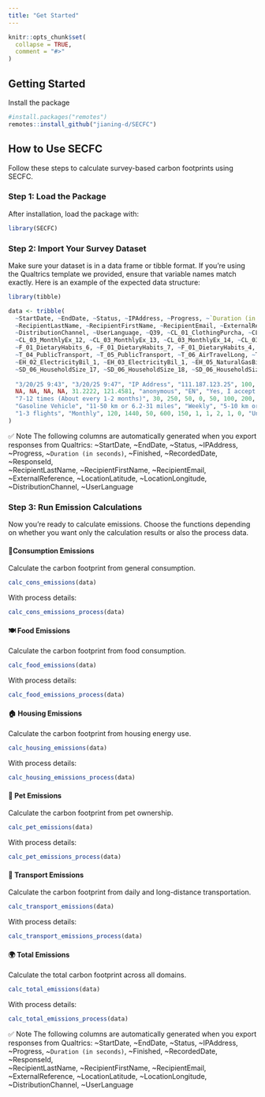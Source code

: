 ```yaml
---
title: "Get Started"
---
```


```r
knitr::opts_chunk$set(
  collapse = TRUE,
  comment = "#>"
)
```


## Getting Started

Install the package

```r
#install.packages("remotes")
remotes::install_github("jianing-d/SECFC")
```

## How to Use SECFC

Follow these steps to calculate survey-based carbon footprints using SECFC.

### Step 1: Load the Package
After installation, load the package with:
```r
library(SECFC)
```

### Step 2: Import Your Survey Dataset
Make sure your dataset is in a data frame or tibble format. If you're using the Qualtrics template we provided, ensure that variable names match exactly.
Here is an example of the expected data structure:
```r
library(tibble)

data <- tribble(
  ~StartDate, ~EndDate, ~Status, ~IPAddress, ~Progress, ~`Duration (in seconds)`, ~Finished, ~RecordedDate, ~ResponseId,
  ~RecipientLastName, ~RecipientFirstName, ~RecipientEmail, ~ExternalReference, ~LocationLatitude, ~LocationLongitude,
  ~DistributionChannel, ~UserLanguage, ~Q39, ~CL_01_ClothingPurcha, ~CL_03_MonthlyEx_9, ~CL_03_MonthlyEx_10, ~CL_03_MonthlyEx_11,
  ~CL_03_MonthlyEx_12, ~CL_03_MonthlyEx_13, ~CL_03_MonthlyEx_14, ~CL_03_MonthlyEx_15, ~F_01_DietaryHabits_5,
  ~F_01_DietaryHabits_6, ~F_01_DietaryHabits_7, ~F_01_DietaryHabits_4, ~T_01_CarUsage, ~T_02_CarType, ~T_03_CarDistance,
  ~T_04_PublicTransport, ~T_05_PublicTransport, ~T_06_AirTravelLong, ~T_07_AirTravelShort, ~T_08_LongDistanceTra,
  ~EH_02_ElectricityBil_1, ~EH_03_ElectricityBil_1, ~EH_05_NaturalGasBill_1, ~EH_06_NaturalGasBill_1, ~EH_07_WaterBill, ~PETS_4, ~PETS_5,
  ~SD_06_HouseholdSize_17, ~SD_06_HouseholdSize_18, ~SD_06_HouseholdSize_19, ~SD_07_Country, ~SD_08_ZipCode, ~SD_09_AdminCode,
  
  "3/20/25 9:43", "3/20/25 9:47", "IP Address", "111.187.123.25", 100, 240, TRUE, "3/20/25 9:47", "R_3lENNCNKNsOdbgd",
  NA, NA, NA, NA, 31.2222, 121.4581, "anonymous", "EN", "Yes, I accept to proceed to the study",
  "7-12 times (About every 1-2 months)", 30, 250, 50, 0, 50, 100, 200, 7, 3, 4, 6, "5-6 days",
  "Gasoline Vehicle", "11-50 km or 6.2-31 miles", "Weekly", "5-10 km or 3.1-6.2 miles", "1-3 flights",
  "1-3 flights", "Monthly", 120, 1440, 50, 600, 150, 1, 1, 2, 1, 0, "United States", 10001, NA
)
```

✅ Note
The following columns are automatically generated when you export responses from Qualtrics:
~StartDate, ~EndDate, ~Status, ~IPAddress, ~Progress, ~`Duration (in seconds)`, ~Finished, ~RecordedDate, ~ResponseId,  
~RecipientLastName, ~RecipientFirstName, ~RecipientEmail, ~ExternalReference, ~LocationLatitude, ~LocationLongitude,  
~DistributionChannel, ~UserLanguage

### Step 3: Run Emission Calculations
Now you're ready to calculate emissions. Choose the functions depending on whether you want only the calculation results or also the process data.

#### 🛒Consumption Emissions 
Calculate the carbon footprint from general consumption.
```r
calc_cons_emissions(data)
```
With process details:
```r
calc_cons_emissions_process(data)
```
#### 🍽 Food Emissions ️
Calculate the carbon footprint from food consumption.
```r
calc_food_emissions(data)
```
With process details:
```r
calc_food_emissions_process(data)
```
#### 🏠 Housing Emissions 
Calculate the carbon footprint from housing energy use.
```r
calc_housing_emissions(data)
```
With process details:
```r
calc_housing_emissions_process(data)
```
#### 🐶 Pet Emissions 
Calculate the carbon footprint from pet ownership.
```r
calc_pet_emissions(data)
```
With process details:
```r
calc_pet_emissions_process(data)
```
#### 🚗 Transport Emissions 
Calculate the carbon footprint from daily and long-distance transportation.
```r
calc_transport_emissions(data)
```
With process details:
```r
calc_transport_emissions_process(data)
```
#### 🌍 Total Emissions 
Calculate the total carbon footprint across all domains.
```r
calc_total_emissions(data)
```
With process details:
```r
calc_total_emissions_process(data)
```


✅ Note
The following columns are automatically generated when you export responses from Qualtrics:
~StartDate, ~EndDate, ~Status, ~IPAddress, ~Progress, ~`Duration (in seconds)`, ~Finished, ~RecordedDate, ~ResponseId,  
~RecipientLastName, ~RecipientFirstName, ~RecipientEmail, ~ExternalReference, ~LocationLatitude, ~LocationLongitude,  
~DistributionChannel, ~UserLanguage
